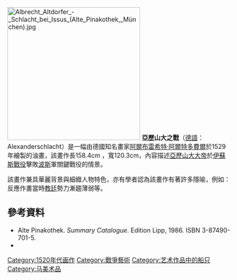 [[File:Albrecht_Altdorfer_-_Schlacht_bei_Issus_(Alte_Pinakothek,_München).jpg|300px]]
'''亞歷山大之戰'''（[[德語|德語]]：Alexanderschlacht）是一幅由德國知名畫家[[阿爾布雷希特·阿爾特多費爾|阿爾布雷希特·阿爾特多費爾]]於1529年繪製的油畫，該畫作長158.4cm ，寬120.3cm，內容描述[[亞歷山大大帝|亞歷山大大帝]]於[[伊蘇斯戰役|伊蘇斯戰役]]擊敗[[波斯|波斯]]軍關鍵戰役的情景。

該畫作兼具華麗背景與細緻人物特色，亦有學者認為該畫作有著許多隱喻，例如：反應作畫當時[[教廷|教廷]]勢力漸趨薄弱等。

==參考資料==
*Alte Pinakothek. ''Summary Catalogue''. Edition Lipp, 1986. ISBN 3-87490-701-5.
*{{cite book|title=The Art of the Munich Galleries|first=Florence J.|last=Ansell|publisher=Read Books|year=2008|isbn=1-4437-5543-5}}

{{美術小作品}}
[[Category:1520年代画作|Category:1520年代画作]]
[[Category:戰爭藝術|Category:戰爭藝術]]
[[Category:艺术作品中的船只|Category:艺术作品中的船只]]
[[Category:马美术品|Category:马美术品]]
